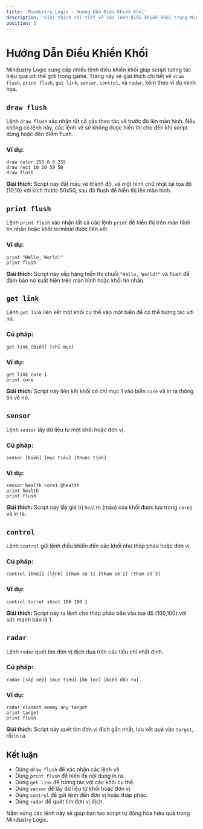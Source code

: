 ```yaml
---
title: 'Mindustry Logic - Hướng Dẫn Điều Khiển Khối'
description: 'Giải thích chi tiết về các lệnh điều khiển khối trong Mindustry Logic: draw flush, print flush, get link, sensor, control, và radar.'
position: 5
---
```


# Hướng Dẫn Điều Khiển Khối

Mindustry Logic cung cấp nhiều lệnh điều khiển khối giúp script tương tác hiệu quả với thế giới trong game. Trang này sẽ giải thích chi tiết về `draw flush`, `print flush`, `get link`, `sensor`, `control`, và `radar`, kèm theo ví dụ minh họa.

## `draw flush`

Lệnh `draw flush` xác nhận tất cả các thao tác vẽ trước đó lên màn hình. Nếu không có lệnh này, các lệnh vẽ sẽ không được hiển thị cho đến khi script dừng hoặc đến điểm flush.

### Ví dụ:

```plaintext
draw color 255 0 0 255
draw rect 10 10 50 50
draw flush
```

**Giải thích:** Script này đặt màu vẽ thành đỏ, vẽ một hình chữ nhật tại tọa độ (10,10) với kích thước 50x50, sau đó flush để hiển thị lên màn hình.

## `print flush`

Lệnh `print flush` xác nhận tất cả các lệnh `print` để hiển thị trên màn hình tin nhắn hoặc khối terminal được liên kết.

### Ví dụ:

```plaintext
print "Hello, World!"
print flush
```

**Giải thích:** Script này xếp hàng hiển thị chuỗi `"Hello, World!"` và flush để đảm bảo nó xuất hiện trên màn hình hoặc khối tin nhắn.

## `get link`

Lệnh `get link` liên kết một khối cụ thể vào một biến để có thể tương tác với nó.

### Cú pháp:

```plaintext
get link [biến] [chỉ mục]
```

### Ví dụ:

```plaintext
get link core 1
print core
```

**Giải thích:** Script này liên kết khối có chỉ mục 1 vào biến `core` và in ra thông tin về nó.

## `sensor`

Lệnh `sensor` lấy dữ liệu từ một khối hoặc đơn vị.

### Cú pháp:

```plaintext
sensor [biến] [mục tiêu] [thuộc tính]
```

### Ví dụ:

```plaintext
sensor health core1 @health
print health
print flush
```

**Giải thích:** Script này lấy giá trị `health` (máu) của khối được lưu trong `core1` và in ra.

## `control`

Lệnh `control` gửi lệnh điều khiển đến các khối như tháp pháo hoặc đơn vị.

### Cú pháp:

```plaintext
control [khối] [lệnh] [tham số 1] [tham số 2] [tham số 3]
```

### Ví dụ:

```plaintext
control turret shoot 100 100 1
```

**Giải thích:** Script này ra lệnh cho tháp pháo bắn vào tọa độ (100,100) với sức mạnh bắn là 1.

## `radar`

Lệnh `radar` quét tìm đơn vị địch dựa trên các tiêu chí nhất định.

### Cú pháp:

```plaintext
radar [sắp xếp] [mục tiêu] [bộ lọc] [biến đầu ra]
```

### Ví dụ:

```plaintext
radar closest enemy any target
print target
print flush
```

**Giải thích:** Script này quét tìm đơn vị địch gần nhất, lưu kết quả vào `target`, rồi in ra.

## Kết luận

- Dùng `draw flush` để xác nhận các lệnh vẽ.
- Dùng `print flush` để hiển thị nội dung in ra.
- Dùng `get link` để tương tác với các khối cụ thể.
- Dùng `sensor` để lấy dữ liệu từ khối hoặc đơn vị.
- Dùng `control` để gửi lệnh đến đơn vị hoặc tháp pháo.
- Dùng `radar` để quét tìm đơn vị địch.

Nắm vững các lệnh này sẽ giúp bạn tạo script tự động hóa hiệu quả trong Mindustry Logic.
